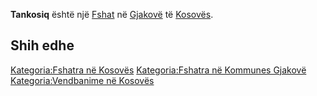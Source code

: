 {{Fshat në Kosovës
 | Emri                = Tankosiq
| sqi_N_name = Tankosiq
| sqi_N_FULL_NAME_RO = Tankosiq
| sqi_N_FULL_NAME_ND_RO = Tankosiq
| sqi_N_SORT_NAME_RG = TANKOSIQ
| sqi_N_FULL_NAME_RG = Tankosiq
| sqi_N_FULL_NAME_ND_RG = Tankosiq
| srp_N_name = Tankosić
| srp_N_FULL_NAME_RO = Tankosić
| srp_N_FULL_NAME_ND_RO = Tankosic
| srp_N_SORT_NAME_RG = TANKOSIC
| srp_N_FULL_NAME_RG = Tankosić
| srp_N_FULL_NAME_ND_RG = Tankosic
| srp_NS_name = Танкосић
| srp_NS_FULL_NAME_RO = Танкосић
| srp_NS_FULL_NAME_ND_RO = Танкосић
| srp_NS_SORT_NAME_RG = ТАНКОСИЋ
| srp_NS_FULL_NAME_RG = Танкосић
| srp_NS_FULL_NAME_ND_RG = Танкосић

 | Emri (Rasa dhanore) = 
 | Figura              = 
 | Shteti              = Kosovo
 | Komuna              = Gjakovë
 | Kodi postar         = 
 | Sipërfaqja          = 

 | Popullsia           = 

 | Regj. i popullsisë  = 
 | Dend. e popullsisë  = 
 | Faqja zyrtare       = 
 <!--- Koordinatat ----> 
 | Gjerësia            = 42.379167
 | Gjatësia            = 21.289167
 | Lartësia            = 
}}
'''Tankosiq''' është një [[Fshat]] në [[Gjakovë]] të [[Kosovës]].

<!-- == Gjeografia == -->
<!-- == Historia == -->
<!-- == Demografia == -->
== Shih edhe ==
{{Komuna Gjakovë}}
{{Kosovo-Administrata-Cung}}

[[Kategoria:Fshatra në Kosovës]]
[[Kategoria:Fshatra në Kommunes Gjakovë]]
[[Kategoria:Vendbanime në Kosovës]]